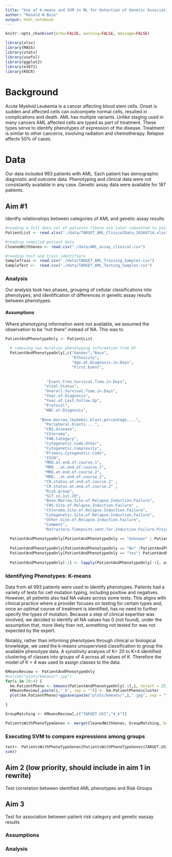 ```yaml
---
title: "Use of K-means and SVM in ML for Detection of Genetic Association with Risk in Cases of AML"
author: "Ronald W Buie"
output: html_notebook
---
```


```r
knitr::opts_chunk$set(echo=FALSE, warning=FALSE, message=FALSE)

library(xlsx)
library(MASS)
library(stats)
library(useful)
library(ggplot2)
library(e1071)
library(ROCR)
```

# Background

Acute Myeloid Leukemia is a cancer affecting blood stem cells. Onset is sudden and affected cells can outcompete normal cells, resulted in complications and death. AML has multiple variants. Unlike staging used in many cancers AML affected cells are typed as part of treatment. These types serve to identify phenotypes of expression of the disease. Treatment is similar to other cancerns, involving radiation and chemotherapy. Relapse affects 50% of cases.

# Data

Our data included 993 patients with  AML. Each patient has demographic diagnostic and outcome data. Phenotyping and clinical data were not consistantly available in any case. Genetic assay data were available for 187 patients. 

## Aim #1

Identfiy relationships between categories of AML and genetic assay results


```r
#reading a full data set of patients (these are later subsetted to patients with assays
PatientList <- read.xlsx("./data/TARGET_AML_ClinicalData_20160714.xlsx", sheetIndex = 1, stringsAsFactors = FALSE)

#reading compiled patient data
CleanedWithGenes <- read.csv("./data/AML_assay_clinical.csv")

#reading test and train identifiers
SampleTrain <- read.csv("./data/TARGET_AML_Training_Samples.csv")
SampleTest <-  read.csv("./data/TARGET_AML_Testing_Samples.csv")
```



### Analysis

Our analysis took two phases, grouping of cellular classifications into phenotypes, and identification of differences in genetic assay results between phenotypes.

#### Assumptions

Where phenotyping information were not available, we assumed the observation to be "not there" instead of NA. This was to 

```r
PatientAndPhenotypeOnly <- PatientList
  
  # removing non mutation phenotyping information from DF
  PatientAndPhenotypeOnly[,c("Gender","Race",
                             "Ethnicity",
                             "Age.at.Diagnosis.in.Days",
                             "First.Event",
                             
  
                  "Event.Free.Survival.Time.in.Days",  
                 "Vital.Status",
                 "Overall.Survival.Time.in.Days",
                 "Year.of.Diagnosis",
                 "Year.of.Last.Follow.Up",
                 "Protocol",
                 "WBC.at.Diagnosis",
            
               "Bone.marrow.leukemic.blast.percentage....",
                 "Peripheral.blasts....",
                 "CNS.disease",
                 "Chloroma",
                 "FAB.Category",
                 "Cytogenetic.Code.Other",
                 "Cytogenetic.Complexity",
                 "Primary.Cytogenetic.Code",
                 "ISCN",
                 "MRD.at.end.of.course.1",
                 "MRD...at.end.of.course.1",
                 "MRD.at.end.of.course.2",
                 "MRD...at.end.of.course.2",
                 "CR.status.at.end.of.course.1" ,
                 "CR.status.at.end.of.course.2" ,
                 "Risk.group",
                 "SCT.in.1st.CR",
                 "Bone.Marrow.Site.of.Relapse.Induction.Failure",
                 "CNS.Site.of.Relapse.Induction.Failure" ,
                 "Chloroma.Site.of.Relapse.Induction.Failure",
                 "Cytogenetic.Site.of.Relapse.Induction.Failure",
                 "Other.Site.of.Relapse.Induction.Failure",
                 "Comment",
                 "Refractory.Timepoint.sent.for.Induction.Failure.Project")] <- NULL
  
  PatientAndPhenotypeOnly[PatientAndPhenotypeOnly == "Unknown" | PatientAndPhenotypeOnly == "N/A" | PatientAndPhenotypeOnly == "Not done"] <- 0
  
  PatientAndPhenotypeOnly[PatientAndPhenotypeOnly == "No" |PatientAndPhenotypeOnly == "NO" ] <- 0
  PatientAndPhenotypeOnly[PatientAndPhenotypeOnly == "Yes"| PatientAndPhenotypeOnly == "YES"] <- 1
  
  PatientAndPhenotypeOnly[-1] <- lapply(PatientAndPhenotypeOnly[-1], as.numeric)
```


### Identifying Phenotypes: K-means

Data from all 993 patients were used to identify phenotypes. Patients had a variety of tests for cell mutation typing, including positive and negatives. However, all patients also had NA values across some tests. This aligns with clinical practice where a provider focuses on testing for certain types and, once an optimal course of treatment is identified, has no need to further specify the types of mutation. Because a step of clinical expertise was involved, we decided to identify all NA values has 0 (not found), under the assumption that, more likely than not, something not tested for was not expected by the expert. 

Notably, rather than informing phenotypes through clinical or biological knowledge, we used the k-means unsupervised classification to group the available phenotype data. A synsitivity analysis of K= 20 to K=4 identified clustering of classes into groups of 4 across all values of K. Therefore the model of K = 4 was used to assign classes to the data.

```r
KMeansReview <- PatientAndPhenotypeOnly
#unlink("plots/kmeans/*.jpg")
for(i in 20:4) {
  km.PatientPheno <- kmeans(PatientAndPhenotypeOnly[-1],i, nstart = 25)
  KMeansReview[,paste(i,"_k", sep = "")] <- km.PatientPheno$cluster
  plot(km.PatientPheno)+ggsave(paste("plots/kmeans/",i,".jpg", sep = ""))

}

```

```r
GroupMatching <- KMeansReview[,c("TARGET.USI","4_k")]

PatientsWithPhenoTypeGenes <- merge(CleanedWithGenes, GroupMatching, by = "TARGET.USI", all.x = TRUE)

```

### Executing SVM to compare expressions among groups

```r

test<- PatientsWithPhenoTypeGenes[PatientsWithPhenoTypeGenes$TARGET.USI %in% as.list(SampleTest),]
svm()

```

## Aim 2 (low priority, should include in aim 1 in rewrite)

Test correlation between identified AML phenotypes and Risk Groups

## Aim 3

Test for association between patient risk category and genetic eassay results

### Assumptions


### Analysis

